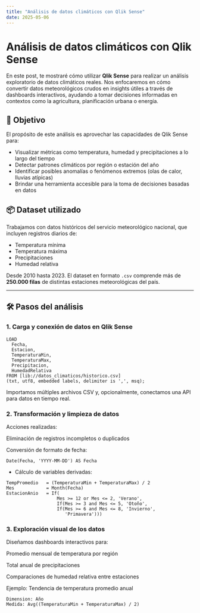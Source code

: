 ```yaml
---
title: "Análisis de datos climáticos con Qlik Sense"
date: 2025-05-06
---
```


# Análisis de datos climáticos con Qlik Sense

En este post, te mostraré cómo utilizar **Qlik Sense** para realizar un análisis exploratorio de datos climáticos reales. Nos enfocaremos en cómo convertir datos meteorológicos crudos en insights útiles a través de dashboards interactivos, ayudando a tomar decisiones informadas en contextos como la agricultura, planificación urbana o energía.

## 🎯 Objetivo

El propósito de este análisis es aprovechar las capacidades de Qlik Sense para:

- Visualizar métricas como temperatura, humedad y precipitaciones a lo largo del tiempo  
- Detectar patrones climáticos por región o estación del año  
- Identificar posibles anomalías o fenómenos extremos (olas de calor, lluvias atípicas)  
- Brindar una herramienta accesible para la toma de decisiones basadas en datos

## 📦 Dataset utilizado

Trabajamos con datos históricos del servicio meteorológico nacional, que incluyen registros diarios de:
- Temperatura mínima
- Temperatura máxima
- Precipitaciones 
- Humedad relativa

Desde 2010 hasta 2023. El dataset en formato `.csv` comprende más de **250.000 filas** de distintas estaciones meteorológicas del país.

---

## 🛠️ Pasos del análisis

### 1. Carga y conexión de datos en Qlik Sense

```qlik
LOAD 
  Fecha,
  Estacion,
  TemperaturaMin,
  TemperaturaMax,
  Precipitacion,
  HumedadRelativa
FROM [lib://datos_climaticos/historico.csv]
(txt, utf8, embedded labels, delimiter is ',', msq);
```

Importamos múltiples archivos CSV y, opcionalmente, conectamos una API para datos en tiempo real.

### 2. Transformación y limpieza de datos

Acciones realizadas:

Eliminación de registros incompletos o duplicados

Conversión de formato de fecha:
```qlik
Date(Fecha, 'YYYY-MM-DD') AS Fecha
```

- Cálculo de variables derivadas:

```qlik
TempPromedio   = (TemperaturaMin + TemperaturaMax) / 2
Mes            = Month(Fecha)
EstacionAnio   = If(
                   Mes >= 12 or Mes <= 2, 'Verano',
                   If(Mes >= 3 and Mes <= 5, 'Otoño',
                   If(Mes >= 6 and Mes <= 8, 'Invierno',
                      'Primavera')))
```
### 3. Exploración visual de los datos

Diseñamos dashboards interactivos para:

Promedio mensual de temperatura por región

Total anual de precipitaciones

Comparaciones de humedad relativa entre estaciones

Ejemplo: Tendencia de temperatura promedio anual

```qlik
Dimension: Año  
Medida: Avg((TemperaturaMin + TemperaturaMax) / 2)
```